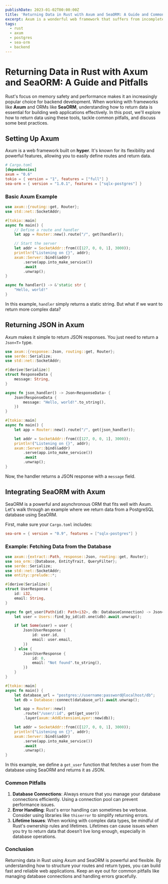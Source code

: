 ```yaml
---
publishDate: 2023-01-02T00:00:00Z
title: 'Returning Data in Rust with Axum and SeaORM: A Guide and Common Pitfalls'
excerpt: Axum is a wonderful web framework that suffers from incomplete documentation. This is how to actually use some parts of it that are more confusing.
tags:
  - rust
  - axum
  - postgres
  - sea-orm
  - backend
---
```


# Returning Data in Rust with Axum and SeaORM: A Guide and Pitfalls

Rust's focus on memory safety and performance makes it an increasingly popular choice for backend development.
When working with frameworks like **Axum** and ORMs like **SeaORM**, understanding how to return data is essential for building web applications effectively.
In this post, we'll explore how to return data using these tools, tackle common pitfalls, and discuss some best practices.

## Setting Up Axum

Axum is a web framework built on **hyper**. It's known for its flexibility and powerful features,
allowing you to easily define routes and return data.

```toml
# Cargo.toml
[dependencies]
axum = "0.6"
tokio = { version = "1", features = ["full"] }
sea-orm = { version = "1.0.1", features = ["sqlx-postgres"] }
```

### Basic Axum Example

```rust
use axum::{routing::get, Router};
use std::net::SocketAddr;

#[tokio::main]
async fn main() {
    // Define a route and handler
    let app = Router::new().route("/", get(handler));

    // Start the server
    let addr = SocketAddr::from(([127, 0, 0, 1], 3000));
    println!("Listening on {}", addr);
    axum::Server::bind(&addr)
        .serve(app.into_make_service())
        .await
        .unwrap();
}

async fn handler() -> &'static str {
    "Hello, world!"
}
```

In this example, `handler` simply returns a static string. But what if we want to return more complex data?

## Returning JSON in Axum

Axum makes it simple to return JSON responses. You just need to return a `Json<T>` type.

```rust
use axum::{response::Json, routing::get, Router};
use serde::Serialize;
use std::net::SocketAddr;

#[derive(Serialize)]
struct ResponseData {
    message: String,
}

async fn json_handler() -> Json<ResponseData> {
    Json(ResponseData {
        message: "Hello, world!".to_string(),
    })
}

#[tokio::main]
async fn main() {
    let app = Router::new().route("/", get(json_handler));

    let addr = SocketAddr::from(([127, 0, 0, 1], 3000));
    println!("Listening on {}", addr);
    axum::Server::bind(&addr)
        .serve(app.into_make_service())
        .await
        .unwrap();
}
```

Now, the handler returns a JSON response with a `message` field.

## Integrating SeaORM with Axum

SeaORM is a powerful and asynchronous ORM that fits well with Axum. Let's walk through an example where we return data from a PostgreSQL database using SeaORM.

First, make sure your `Cargo.toml` includes:

```toml
sea-orm = { version = "0.9", features = ["sqlx-postgres"] }
```

### Example: Fetching Data from the Database

```rust
use axum::{extract::Path, response::Json, routing::get, Router};
use sea_orm::{Database, EntityTrait, QueryFilter};
use serde::Serialize;
use std::net::SocketAddr;
use entity::prelude::*;

#[derive(Serialize)]
struct UserResponse {
    id: i32,
    email: String,
}

async fn get_user(Path(id): Path<i32>, db: DatabaseConnection) -> Json<UserResponse> {
    let user = Users::find_by_id(id).one(&db).await.unwrap();

    if let Some(user) = user {
        Json(UserResponse {
            id: user.id,
            email: user.email,
        })
    } else {
        Json(UserResponse {
            id: 0,
            email: "Not found".to_string(),
        })
    }
}

#[tokio::main]
async fn main() {
    let database_url = "postgres://username:password@localhost/db";
    let db = Database::connect(database_url).await.unwrap();

    let app = Router::new()
        .route("/user/:id", get(get_user))
        .layer(axum::AddExtensionLayer::new(db));

    let addr = SocketAddr::from(([127, 0, 0, 1], 3000));
    println!("Listening on {}", addr);
    axum::Server::bind(&addr)
        .serve(app.into_make_service())
        .await
        .unwrap();
}
```

In this example, we define a `get_user` function that fetches a user from the database using SeaORM and returns it as JSON.

### Common Pitfalls

1. **Database Connections**: Always ensure that you manage your database connections efficiently. Using a connection pool can prevent performance issues.
2. **Error Handling**: Rust's error handling can sometimes be verbose. Consider using libraries like `thiserror` to simplify returning errors.
3. **Lifetime Issues**: When working with complex data types, be mindful of Rust's ownership rules and lifetimes. Lifetimes can cause issues when you try to return data that doesn’t live long enough, especially in database operations.

### Conclusion

Returning data in Rust using Axum and SeaORM is powerful and flexible. By understanding how to structure your routes and return types, you can build fast and reliable web applications. Keep an eye out for common pitfalls like managing database connections and handling errors gracefully.
